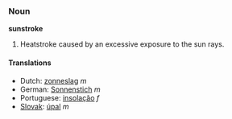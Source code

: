 ===Noun===
'''sunstroke'''

# Heatstroke caused by an excessive exposure to the sun rays.

====Translations====
*Dutch: [[zonneslag]] ''m''
*German: [[Sonnenstich]] ''m''
*Portuguese: [[insolação]] ''f''
*[[Slovak]]: [[úpal]] ''m''